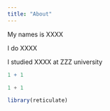 ```yaml
---
title: "About"
---
```


My names is XXXX

I do XXXX

I studied XXXX at ZZZ university

```r
1 + 1
```

```python
1 + 1
```

```r
library(reticulate)
```

